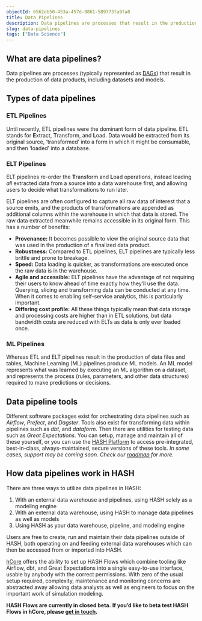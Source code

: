 ```yaml
---
objectId: 6562db50-453a-457d-9861-589773fa9fa8
title: Data Pipelines
description: Data pipelines are processes that result in the production of data products, including datasets and models.
slug: data-pipelines
tags: ["Data Science"]
---
```


## What are data pipelines?

Data pipelines are processes (typically represented as [DAGs](https://hash.ai/glossary/dag)) that result in the production of data products, including datasets and models.

## Types of data pipelines

### ETL Pipelines

Until recently, ETL pipelines were the dominant form of data pipeline. ETL stands for **E**xtract, **T**ransform, and **L**oad. Data would be extracted from its original source, ‘transformed’ into a form in which it might be consumable, and then ‘loaded’ into a database.

### ELT Pipelines

ELT pipelines re-order the **T**ransform and **L**oad operations, instead loading _all_ extracted data from a source into a data warehouse first, and allowing users to decide what transformations to run later.

ELT pipelines are often configured to capture all raw data of interest that a source emits, and the products of transformations are appended as additional columns within the warehouse in which that data is stored. The raw data extracted meanwhile remains accessible in its original form. This has a number of benefits:

* **Provenance:** It becomes possible to view the original source data that was used in the production of a finalized data product.
* **Robustness:** Compared to ETL pipelines, ELT pipelines are typically less brittle and prone to breakage.
* **Speed:** Data loading is quicker, as transformations are executed once the raw data is in the warehouse.
* **Agile and accessible:** ELT pipelines have the advantage of not requiring their users to know ahead of time exactly how they’ll use the data. Querying, slicing and transforming data can be conducted at any time. When it comes to enabling self-service analytics, this is particularly important.
* **Differing cost profile:** All these things typically mean that data storage and processing costs are higher than in ETL solutions, but data bandwidth costs are reduced with ELTs as data is only ever loaded once.

### ML Pipelines

Whereas ETL and ELT pipelines result in the production of data files and tables, Machine Learning (ML) pipelines produce ML models. An ML model represents what was learned by executing an ML algorithm on a dataset, and represents the process (rules, parameters, and other data structures) required to make predictions or decisions.

## Data pipeline tools

Different software packages exist for orchestrating data pipelines such as _Airflow_, _Prefect_, and _Dagster_. Tools also exist for transforming data within pipelines such as _dbt_, and _dataform_. Then there are utilities for testing data such as _Great Expectations_. You can setup, manage and maintain all of these yourself, or you can use the [HASH Platform](https://hash.ai/platform) to access pre-integrated, best-in-class, always-maintained, secure versions of these tools. _In some cases, support may be coming soon. Check our [roadmap](https://hash.ai/roadmap) for more._

## How data pipelines work in HASH

There are three ways to utilize data pipelines in HASH:

1.  With an external data warehouse and pipelines, using HASH solely as a modeling engine
2.  With an external data warehouse, using HASH to manage data pipelines as well as models
3.  Using HASH as your data warehouse, pipeline, and modeling engine

Users are free to create, run and maintain their data pipelines outside of HASH, both operating on and feeding external data warehouses which can then be accessed from or imported into HASH.

[hCore](https://hash.ai/platform/core) offers the ability to set up HASH Flows which combine tooling like Airflow, dbt, and Great Expectations into a single easy-to-use interface, usable by anybody with the correct permissions. With zero of the usual setup required, complexity, maintenance and monitoring concerns are abstracted away allowing data analysts as well as engineers to focus on the important work of simulation modeling.

**HASH Flows are currently in closed beta.** **If you’d like to beta test HASH Flows in hCore, please [get in touch](https://hash.ai/contact).**
